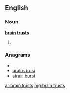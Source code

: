 ==English==

===Noun===
'''[[brain]] [[trust]]s'''

# {{plural of|[[brain trust]]}}

===Anagrams===
* {{alphagram|abinrrssttu}}
* [[brains trust#English|brains trust]]
* [[strain burst#English|strain burst]]

[[ar:brain trusts]]
[[mg:brain trusts]]